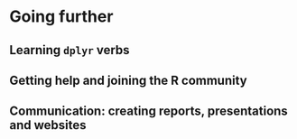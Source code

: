 # Going further

## Learning `dplyr` verbs

## Getting help and joining the R community

## Communication: creating reports, presentations and websites
